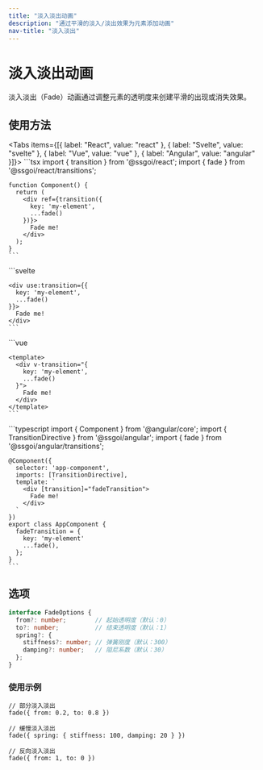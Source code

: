 ```yaml
---
title: "淡入淡出动画"
description: "通过平滑的淡入/淡出效果为元素添加动画"
nav-title: "淡入淡出"
---
```


# 淡入淡出动画

淡入淡出（Fade）动画通过调整元素的透明度来创建平滑的出现或消失效果。

<TransitionDemo type="fade" />

## 使用方法

<Tabs items={[{ label: "React", value: "react" }, { label: "Svelte", value: "svelte" }, { label: "Vue", value: "vue" }, { label: "Angular", value: "angular" }]}>
  <TabPanel value="react">
    ```tsx
    import { transition } from '@ssgoi/react';
    import { fade } from '@ssgoi/react/transitions';

    function Component() {
      return (
        <div ref={transition({
          key: 'my-element',
          ...fade()
        })}>
          Fade me!
        </div>
      );
    }
    ```
  </TabPanel>
  <TabPanel value="svelte">
    ```svelte
    <script>
      import { transition } from '@ssgoi/svelte';
      import { fade } from '@ssgoi/svelte/transitions';
    </script>

    <div use:transition={{
      key: 'my-element',
      ...fade()
    }}>
      Fade me!
    </div>
    ```
  </TabPanel>
  <TabPanel value="vue">
    ```vue
    <script setup>
    import { fade } from '@ssgoi/vue/transitions';
    </script>

    <template>
      <div v-transition="{
        key: 'my-element',
        ...fade()
      }">
        Fade me!
      </div>
    </template>
    ```
  </TabPanel>
  <TabPanel value="angular">
    ```typescript
    import { Component } from '@angular/core';
    import { TransitionDirective } from '@ssgoi/angular';
    import { fade } from '@ssgoi/angular/transitions';

    @Component({
      selector: 'app-component',
      imports: [TransitionDirective],
      template: `
        <div [transition]="fadeTransition">
          Fade me!
        </div>
      `
    })
    export class AppComponent {
      fadeTransition = {
        key: 'my-element'
        ...fade(), 
      };
    }
    ```
  </TabPanel>
</Tabs>

## 选项

```typescript
interface FadeOptions {
  from?: number;        // 起始透明度（默认：0）
  to?: number;          // 结束透明度（默认：1）
  spring?: {
    stiffness?: number; // 弹簧刚度（默认：300）
    damping?: number;   // 阻尼系数（默认：30）
  };
}
```

### 使用示例

```tsx
// 部分淡入淡出
fade({ from: 0.2, to: 0.8 })

// 缓慢淡入淡出
fade({ spring: { stiffness: 100, damping: 20 } })

// 反向淡入淡出
fade({ from: 1, to: 0 })
```